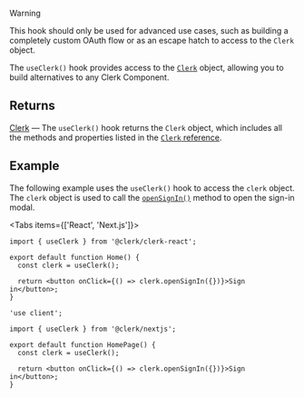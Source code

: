 > [!WARNING]
> This hook should only be used for advanced use cases, such as building a completely custom OAuth flow or as an escape hatch to access to the `Clerk` object.

The `useClerk()` hook provides access to the [`Clerk`](/docs/references/javascript/clerk) object, allowing you to build alternatives to any Clerk Component.

## Returns

[Clerk](/docs/references/javascript/clerk) — The `useClerk()` hook returns the `Clerk` object, which includes all the methods and properties listed in the [`Clerk` reference](/docs/references/javascript/clerk).

## Example

The following example uses the `useClerk()` hook to access the `clerk` object. The `clerk` object is used to call the [`openSignIn()`](/docs/references/javascript/clerk#sign-in) method to open the sign-in modal.

<Tabs items={['React', 'Next.js']}>
<Tab>

```tsx {{ filename: 'src/Home.tsx' }}
import { useClerk } from '@clerk/clerk-react';

export default function Home() {
  const clerk = useClerk();

  return <button onClick={() => clerk.openSignIn({})}>Sign in</button>;
}
```

</Tab>
<Tab>

```tsx {{ filename: 'app/page.tsx' }}
'use client';

import { useClerk } from '@clerk/nextjs';

export default function HomePage() {
  const clerk = useClerk();

  return <button onClick={() => clerk.openSignIn({})}>Sign in</button>;
}
```

</Tab>
</Tabs>

